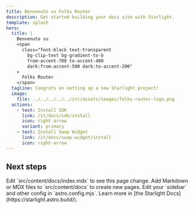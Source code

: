 ```yaml
---
title: Benvenuto su Folks Router
description: Get started building your docs site with Starlight.
template: splash
hero:
  title: |
    Benvenuto su
    <span
      class="font-black text-transparent
        bg-clip-text bg-gradient-to-b
        from-accent-700 to-accent-400
        dark:from-accent-500 dark:to-accent-200"
    >
      Folks Router
    </span>
  tagline: Congrats on setting up a new Starlight project!
  image:
    file: ../../../../../src/assets/images/folks-router-logo.png
  actions:
    - text: Install SDK
      link: /it/docs/sdk/install
      icon: right-arrow
      variant: primary
    - text: Install Swap Widget
      link: /it/docs/swap-widget/install
      icon: right-arrow
---
```



## Next steps

<CardGrid stagger>
  <Card title="Update content" icon="pencil">
    Edit `src/content/docs/index.mdx` to see this page change.
  </Card>
  <Card title="Add new content" icon="add-document">
    Add Markdown or MDX files to `src/content/docs` to create new pages.
  </Card>
  <Card title="Configure your site" icon="setting">
    Edit your `sidebar` and other config in `astro.config.mjs`.
  </Card>
  <Card title="Read the docs" icon="open-book">
    Learn more in [the Starlight Docs](https://starlight.astro.build/).
  </Card>
</CardGrid>
